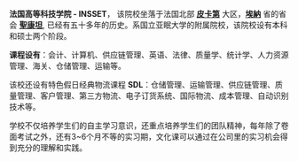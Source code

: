
{{Unreferenced |time=2010-04-17T03:35:18+00:00 }}

'''法国高等科技学院 - INSSET'''， 该院校坐落于法国北部 '''[[皮卡第|皮卡第]]''' 大区，'''[[埃納|埃納]]''' 省的省会 '''[[聖康坦|聖康坦]]''', 已经有五十多年的历史。系国立亚眠大学的附属院校，该院校设有本科和硕士两个阶段。

'''课程设有'''：会计、计算机、供应链管理、英语、法律、质量学、统计学、人力资源管理、海关、仓储管理、运输等。

该校还设有特色假日经典物流课程 '''SDL'''：仓储管理、运输管理、供应链管理、质量管理、客户管理、第三方物流、电子订货系统、国际物流、成本管理、自动识别技术等。

学校不仅培养学生们的自主学习意识，还重点培养学生们的团队精神，每年除了卷面考试之外，还有3~6个月不等的实习期，文化课可以通过在公司里的实习机会得到充分的理解和实践。